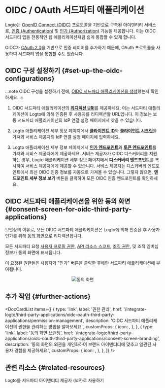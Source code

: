 

# OIDC / OAuth 서드파티 애플리케이션

Logto는 [OpenID Connect (OIDC)](https://auth.wiki/openid-connect) 프로토콜을 기반으로 구축된 아이덴티티 서비스로, [인증 (Authentication)](https://auth.wiki/authentication) 및 [인가 (Authorization)](https://auth.wiki/authorization) 기능을 제공합니다. 이는 OIDC 서드파티 앱을 전통적인 웹 애플리케이션처럼 쉽게 통합할 수 있게 합니다.

OIDC가 [OAuth 2.0](https://auth.wiki/oauth-2.0)을 기반으로 인증 레이어를 추가하기 때문에, OAuth 프로토콜을 사용하여 서드파티 앱을 통합할 수도 있습니다.

## OIDC 구성 설정하기 \{#set-up-the-oidc-configurations}

:::note
OIDC 구성을 설정하기 전에, [OIDC 서드파티 애플리케이션을 생성](/quick-starts/third-party-oidc)했는지 확인하세요.
:::

1. OIDC 서드파티 애플리케이션의 [**리디렉션 URI**](/integrate-logto/application-data-structure#redirect-uris)를 제공하세요. 이는 서드파티 애플리케이션이 Logto에 의해 인증된 후 사용자를 리디렉션할 URL입니다.
   이 정보는 보통 서드파티 애플리케이션의 IdP 연결 설정 페이지에서 찾을 수 있습니다.

2. Logto 애플리케이션 세부 정보 페이지에서 [**클라이언트 ID**](/integrate-logto/application-data-structure#application-id)와 [**클라이언트 시크릿**](/integrate-logto/application-data-structure#application-secret)을 가져와 서비스 제공자의 IdP 연결 설정 페이지에 입력하세요.

3. Logto 애플리케이션 세부 정보 페이지에서 [**인가 엔드포인트**](/integrate-logto/application-data-structure#authorization-endpoint)와 [**토큰 엔드포인트**](/integrate-logto/application-data-structure#token-endpoint)를 가져와 서비스 제공자에게 제공하세요.
   서비스 제공자가 OIDC 디스커버리를 지원하는 경우, Logto 애플리케이션 세부 정보 페이지에서 **디스커버리 엔드포인트**를 복사하여 서비스 제공자에게 제공할 수 있습니다. 서비스 제공자는 디스커버리 엔드포인트에서 최신 OIDC 인증 정보를 자동으로 가져올 수 있습니다.
   그렇지 않으면, **엔드포인트 세부 정보 보기** 버튼을 클릭하여 모든 OIDC 인증 엔드포인트를 확인하세요.

## OIDC 서드파티 애플리케이션을 위한 동의 화면 \{#consent-screen-for-oidc-third-party-applications}

보안상의 이유로, 모든 OIDC 서드파티 애플리케이션은 Logto에 의해 인증된 후 사용자 인가를 위해 [동의 화면](/end-user-flows/consent-screen)으로 리디렉션됩니다.

모든 서드파티 요청 [사용자 프로필 권한](/integrate-logto/third-party-applications/oidc-oauth-third-party-applications/permission-management#user-permissions-user-profile-scopes), [API 리소스 스코프](/integrate-logto/third-party-applications/oidc-oauth-third-party-applications/permission-management#api-resource-permissions-api-resource-scopes), [조직 권한](/integrate-logto/third-party-applications/oidc-oauth-third-party-applications/permission-management#organization-permissions-organization-scopes), 및 조직 멤버십 정보가 동의 화면에 표시됩니다.

이 요청된 권한들은 사용자가 "인가" 버튼을 클릭한 후에만 서드파티 애플리케이션에 부여됩니다.

<center>
  <img src={ConsentScreen} alt="동의 화면" width={500} />
</center>

## 추가 작업 \{#further-actions}

<DocCardList
  items={[
    {
      type: 'link',
      label: '권한 관리',
      href: '/integrate-logto/third-party-applications/oidc-oauth-third-party-applications/permission-management',
      description: 'OIDC 서드파티 애플리케이션의 권한을 관리하는 방법을 알아보세요.',
      customProps: {
        icon: <AuthorizationIcon width={20} height={20} />,
      },
    },
    {
      type: 'link',
      label: '동의 화면 브랜딩',
      href: '/integrate-logto/third-party-applications/oidc-oauth-third-party-applications/consent-screen-branding',
      description:
        '동의 화면의 외관을 개인화하여 브랜드 아이덴티티에 맞추고 일관된 사용자 경험을 제공하세요.',
      customProps: {
        icon: <CustomizationIcon width={20} height={20} />,
      },
    },
  ]}
/>

## 관련 리소스 \{#related-resources}

<Url href="https://blog.logto.io/logto-as-idp">
  Logto를 서드파티 아이덴티티 제공자 (IdP)로 사용하기
</Url>
